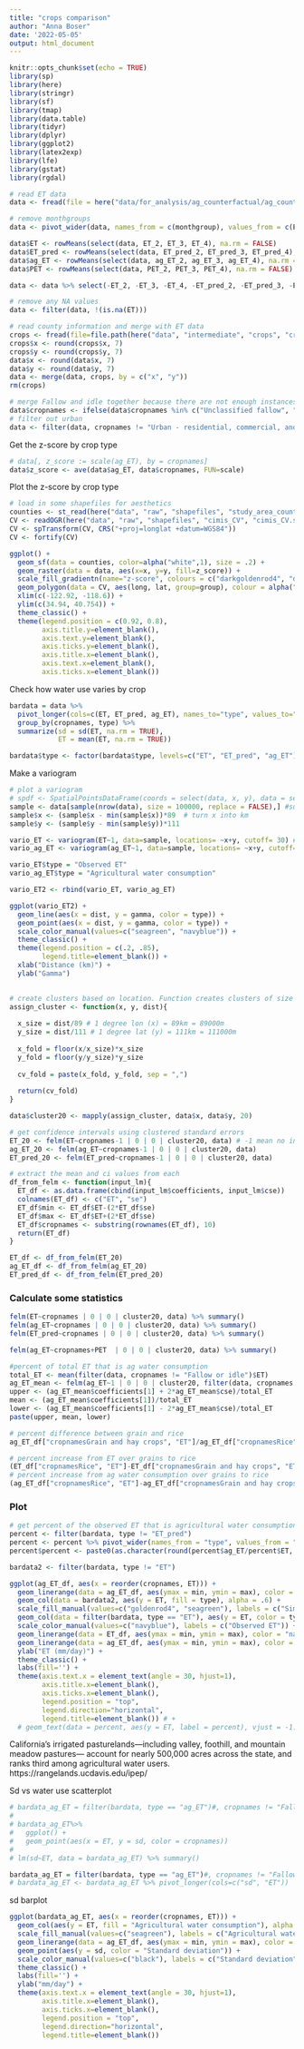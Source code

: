 ```yaml
---
title: "crops comparison"
author: "Anna Boser"
date: '2022-05-05'
output: html_document
---
```


```r
knitr::opts_chunk$set(echo = TRUE)
library(sp)
library(here)
library(stringr)
library(sf)
library(tmap)
library(data.table)
library(tidyr)
library(dplyr)
library(ggplot2)
library(latex2exp)
library(lfe)
library(gstat)
library(rgdal)
```

```r
# read ET data
data <- fread(file = here("data/for_analysis/ag_counterfactual/ag_counterfactual_default_cpad_fveg.csv"))
```

```r
# remove monthgroups
data <- pivot_wider(data, names_from = c(monthgroup), values_from = c(ET, ET_pred, ag_ET, PET))

data$ET <- rowMeans(select(data, ET_2, ET_3, ET_4), na.rm = FALSE)
data$ET_pred <- rowMeans(select(data, ET_pred_2, ET_pred_3, ET_pred_4), na.rm = FALSE)
data$ag_ET <- rowMeans(select(data, ag_ET_2, ag_ET_3, ag_ET_4), na.rm = FALSE)
data$PET <- rowMeans(select(data, PET_2, PET_3, PET_4), na.rm = FALSE)

data <- data %>% select(-ET_2, -ET_3, -ET_4, -ET_pred_2, -ET_pred_3, -ET_pred_4, -ag_ET_2, -ag_ET_3, -ag_ET_4, -PET_2, -PET_3, -PET_4)

# remove any NA values
data <- filter(data, !(is.na(ET)))
```

```r
# read county information and merge with ET data
crops <- fread(file=file.path(here("data", "intermediate", "crops", "crops_cdl&dwr2019.csv")))
crops$x <- round(crops$x, 7)
crops$y <- round(crops$y, 7)
data$x <- round(data$x, 7)
data$y <- round(data$y, 7)
data <- merge(data, crops, by = c("x", "y"))
rm(crops)

# merge Fallow and idle together because there are not enough instances of idle land
data$cropnames <- ifelse(data$cropnames %in% c("Unclassified fallow", "Idle"), "Fallow or idle", data$cropnames)
# filter out urban
data <- filter(data, cropnames != "Urban - residential, commercial, and industrial, unsegregated")
```

Get the z-score by crop type
```r
# data[, z_score := scale(ag_ET), by = cropnames]
data$z_score <- ave(data$ag_ET, data$cropnames, FUN=scale)
```


Plot the z-score by crop type
```r
# load in some shapefiles for aesthetics
counties <- st_read(here("data", "raw", "shapefiles", "study_area_counties", "study_area_counties.shp"))
CV <- readOGR(here("data", "raw", "shapefiles", "cimis_CV", "cimis_CV.shp"))
CV <- spTransform(CV, CRS("+proj=longlat +datum=WGS84"))
CV <- fortify(CV)
```


```r
ggplot() + 
  geom_sf(data = counties, color=alpha("white",1), size = .2) + 
  geom_raster(data = data, aes(x=x, y=y, fill=z_score)) +
  scale_fill_gradientn(name="z-score", colours = c("darkgoldenrod4", "darkgoldenrod2",  "khaki1", "lightgreen", "deepskyblue3",  "navyblue", "midnightblue"), limits = c(-6, 6)) +
  geom_polygon(data = CV, aes(long, lat, group=group), colour = alpha("black", 1), fill = NA, size = .3) +
  xlim(c(-122.92, -118.6)) + 
  ylim(c(34.94, 40.754)) + 
  theme_classic() +
  theme(legend.position = c(0.92, 0.8),
        axis.title.y=element_blank(),
        axis.text.y=element_blank(),
        axis.ticks.y=element_blank(), 
        axis.title.x=element_blank(),
        axis.text.x=element_blank(),
        axis.ticks.x=element_blank())
```

Check how water use varies by crop
```r
bardata = data %>% 
  pivot_longer(cols=c(ET, ET_pred, ag_ET), names_to="type", values_to="ET") %>%
  group_by(cropnames, type) %>%
  summarize(sd = sd(ET, na.rm = TRUE), 
            ET = mean(ET, na.rm = TRUE)) 

bardata$type <- factor(bardata$type, levels=c("ET", "ET_pred", "ag_ET"))
```

Make a variogram

```r
# plot a variogram 
# spdf <- SpatialPointsDataFrame(coords = select(data, x, y), data = select(data, -x, -y))
sample <- data[sample(nrow(data), size = 100000, replace = FALSE),] #subset data to calculate variogram
sample$x <- (sample$x - min(sample$x))*89  # turn x into km 
sample$y <- (sample$y - min(sample$y))*111

vario_ET <- variogram(ET~1, data=sample, locations= ~x+y, cutoff= 30) # cutoff at 20 because I don't really care what happens past 20 km
vario_ag_ET <- variogram(ag_ET~1, data=sample, locations= ~x+y, cutoff= 30) # cutoff at 20 because I don't really care what happens past 20 km

vario_ET$type = "Observed ET"
vario_ag_ET$type = "Agricultural water consumption"

vario_ET2 <- rbind(vario_ET, vario_ag_ET)
```

```r
ggplot(vario_ET2) + 
  geom_line(aes(x = dist, y = gamma, color = type)) + 
  geom_point(aes(x = dist, y = gamma, color = type)) + 
  scale_color_manual(values=c("seagreen", "navyblue")) + 
  theme_classic() + 
  theme(legend.position = c(.2, .85), 
        legend.title=element_blank()) + 
  xlab("Distance (km)") + 
  ylab("Gamma")
  
```


```r
# create clusters based on location. Function creates clusters of size dist km. 
assign_cluster <- function(x, y, dist){
  
  x_size = dist/89 # 1 degree lon (x) = 89km = 89000m
  y_size = dist/111 # 1 degree lat (y) = 111km = 111000m
  
  x_fold = floor(x/x_size)*x_size
  y_fold = floor(y/y_size)*y_size
  
  cv_fold = paste(x_fold, y_fold, sep = ",")
  
  return(cv_fold)
}

data$cluster20 <- mapply(assign_cluster, data$x, data$y, 20)
```


```r
# get confidence intervals using clustered standard errors
ET_20 <- felm(ET~cropnames-1 | 0 | 0 | cluster20, data) # -1 mean no intercept
ag_ET_20 <- felm(ag_ET~cropnames-1 | 0 | 0 | cluster20, data)
ET_pred_20 <- felm(ET_pred~cropnames-1 | 0 | 0 | cluster20, data)
```

```r
# extract the mean and ci values from each
df_from_felm <- function(input_lm){
  ET_df <- as.data.frame(cbind(input_lm$coefficients, input_lm$cse))
  colnames(ET_df) <- c("ET", "se")
  ET_df$min <- ET_df$ET-(2*ET_df$se)
  ET_df$max <- ET_df$ET+(2*ET_df$se)
  ET_df$cropnames <- substring(rownames(ET_df), 10)
  return(ET_df)
}

ET_df <- df_from_felm(ET_20)
ag_ET_df <- df_from_felm(ag_ET_20)
ET_pred_df <- df_from_felm(ET_pred_20)
```

### Calculate some statistics 

```r
felm(ET~cropnames | 0 | 0 | cluster20, data) %>% summary()
felm(ag_ET~cropnames | 0 | 0 | cluster20, data) %>% summary()
felm(ET_pred~cropnames | 0 | 0 | cluster20, data) %>% summary()
```

```r
felm(ag_ET~cropnames+PET  | 0 | 0 | cluster20, data) %>% summary()
```


```r
#percent of total ET that is ag water consumption
total_ET <- mean(filter(data, cropnames != "Fallow or idle")$ET)
ag_ET_mean <- felm(ag_ET~1 | 0 | 0 | cluster20, filter(data, cropnames != "Fallow or idle"))
upper <- (ag_ET_mean$coefficients[1] + 2*ag_ET_mean$cse)/total_ET
mean <- (ag_ET_mean$coefficients[1])/total_ET
lower <- (ag_ET_mean$coefficients[1] - 2*ag_ET_mean$cse)/total_ET
paste(upper, mean, lower)
```

```r
# percent difference between grain and rice
ag_ET_df["cropnamesGrain and hay crops", "ET"]/ag_ET_df["cropnamesRice", "ET"]
```

```r
# percent increase from ET over grains to rice
(ET_df["cropnamesRice", "ET"]-ET_df["cropnamesGrain and hay crops", "ET"])/ET_df["cropnamesGrain and hay crops", "ET"]
# percent increase from ag water consumption over grains to rice
(ag_ET_df["cropnamesRice", "ET"]-ag_ET_df["cropnamesGrain and hay crops", "ET"])/ag_ET_df["cropnamesGrain and hay crops", "ET"]
```


### Plot
```r
# get percent of the observed ET that is agricultural water consumption
percent <- filter(bardata, type != "ET_pred")
percent <- percent %>% pivot_wider(names_from = "type", values_from = "ET")
percent$percent <- paste0(as.character(round(percent$ag_ET/percent$ET, 2)*100), "%")
```

```r
bardata2 <- filter(bardata, type != "ET")

ggplot(ag_ET_df, aes(x = reorder(cropnames, ET))) + 
  geom_linerange(data = ag_ET_df, aes(ymax = min, ymin = max), color = "seagreen") + 
  geom_col(data = bardata2, aes(y = ET, fill = type), alpha = .6) +
  scale_fill_manual(values=c("goldenrod4", "seagreen"), labels = c("Simulated natural ET", "Agricultural water consumption")) + 
  geom_col(data = filter(bardata, type == "ET"), aes(y = ET, color = type), alpha = 0) +
  scale_color_manual(values=c("navyblue"), labels = c("Observed ET")) + 
  geom_linerange(data = ET_df, aes(ymax = min, ymin = max), color = "navyblue") + 
  geom_linerange(data = ag_ET_df, aes(ymax = min, ymin = max), color = "seagreen") + 
  ylab("ET (mm/day)") + 
  theme_classic() + 
  labs(fill='') + 
  theme(axis.text.x = element_text(angle = 30, hjust=1), 
        axis.title.x=element_blank(), 
        axis.ticks.x=element_blank(), 
        legend.position = "top", 
        legend.direction="horizontal", 
        legend.title=element_blank()) # + 
  # geom_text(data = percent, aes(y = ET, label = percent), vjust = -1.7)
```

California’s irrigated pasturelands—including valley, foothill, and mountain meadow pastures— account for nearly 500,000 acres across the state, and ranks third among agricultural water users. https://rangelands.ucdavis.edu/ipep/

Sd vs water use scatterplot
```r
# bardata_ag_ET = filter(bardata, type == "ag_ET")#, cropnames != "Fallow or idle") 
# 
# bardata_ag_ET%>% 
#   ggplot() + 
#   geom_point(aes(x = ET, y = sd, color = cropnames))
# 
# lm(sd~ET, data = bardata_ag_ET) %>% summary()
```

```r
bardata_ag_ET = filter(bardata, type == "ag_ET")#, cropnames != "Fallow or idle") 
# bardata_ag_ET <- bardata_ag_ET %>% pivot_longer(cols=c("sd", "ET"))
```


sd barplot
```r

ggplot(bardata_ag_ET, aes(x = reorder(cropnames, ET))) + 
  geom_col(aes(y = ET, fill = "Agricultural water consumption"), alpha = 0.6) + 
  scale_fill_manual(values=c("seagreen"), labels = c("Agricultural water consumption")) + 
  geom_linerange(data = ag_ET_df, aes(ymax = min, ymin = max), color = "seagreen") + 
  geom_point(aes(y = sd, color = "Standard deviation")) + 
  scale_color_manual(values=c("black"), labels = c("Standard deviation")) + 
  theme_classic() + 
  labs(fill='') + 
  ylab("mm/day") + 
  theme(axis.text.x = element_text(angle = 30, hjust=1), 
        axis.title.x=element_blank(), 
        axis.ticks.x=element_blank(), 
        legend.position = "top", 
        legend.direction="horizontal", 
        legend.title=element_blank()) 
```



